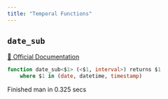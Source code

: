 ```yaml
---
title: "Temporal Functions"
---
```


## `date_sub`
[🔗 Official Documentation]()

```sql
function date_sub<$1> (<$1, interval>) returns $1
	where $1 in (date, datetime, timestamp)
```


   Finished man in 0.325 secs

